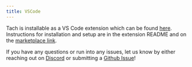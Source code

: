 ```yaml
---
title: VSCode
---
```


Tach is installable as a VS Code extension which can be found [here](https://marketplace.visualstudio.com/items?itemName=Gauge.tach).
Instructions for installation and setup are in the extension README and on the [marketplace link](https://marketplace.visualstudio.com/items?itemName=Gauge.tach).

If you have any questions or run into any issues, let us know by either reaching out on [Discord](https://discord.gg/a58vW8dnmw) or submitting a [Github Issue](https://github.com/gauge-sh/tach/issues)!
